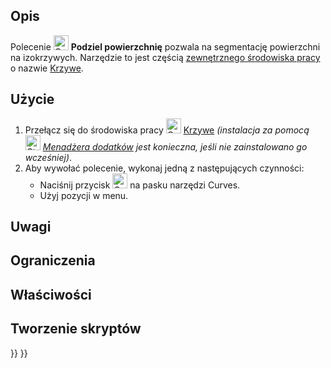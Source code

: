 <languages/>

{{Docnav/pl
|[[Curves_GordonSurface/pl|Powierzchnia Gordona]]
|[[Curves_ToConsole/pl|Na konsolę]]
|[[Curves_Workbench/pl|środowisko pracy Krzywe]]
|IconL=Curves_GordonSurface.svg
|IconR=Curves_ToConsole.svg
|IconC=Curves_workbench_icon.svg
}}

{{GuiCommand/pl
|Name=Curves SegmentSurface
|Name/pl=Krzywe: Podziel powierzchnię
|MenuLocation=Surfaces → Segment surface
|Workbenches=[[Curves_Workbench/pl|Krzywe]]
}}

<span id="Description"></span>
==Opis==

Polecenie [[Image:Curves_SegmentSurface.svg|24px]] '''Podziel powierzchnię''' pozwala na segmentację powierzchni na izokrzywych. Narzędzie to jest częścią [[External_workbenches/pl|zewnętrznego środowiska pracy]] o nazwie [[Curves_Workbench/pl|Krzywe]].

<span id="Usage"></span>
==Użycie==

# Przełącz się do środowiska pracy [[Image:Curves_workbench_icon.svg|24px]] [[Curves_Workbench/pl|Krzywe]] ''(instalacja za pomocą [[Image:Std_AddonMgr.svg|24px]] [[Std_AddonMgr/pl|Menadżera dodatków]] jest konieczna, jeśli nie zainstalowano go wcześniej)''.
# Aby wywołać polecenie, wykonaj jedną z następujących czynności:
#* Naciśnij przycisk [[Image:Curves_SegmentSurface.svg|24px]] na pasku narzędzi Curves.
#* Użyj pozycji {{MenuCommand|Surfaces → Segment surface}} w menu.


<span id="Notes"></span>
==Uwagi==


<span id="Limitations"></span>
==Ograniczenia==


<span id="Properties"></span>
==Właściwości==


<span id="Scripting"></span>
==Tworzenie skryptów==


{{Docnav/pl
|[[Curves_GordonSurface/pl|Powierzchnia Gordona]]
|[[Curves_ToConsole/pl|Na konsolę]]
|[[Curves_Workbench/pl|środowisko pracy Krzywe]]
|IconL=Curves_GordonSurface.svg
|IconR=Curves_ToConsole.svg
|IconC=Curves_workbench_icon.svg
}}

{{Curves Tools navi{{#translation:}}}}
{{Userdocnavi{{#translation:}}}}